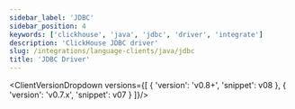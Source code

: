 ```yaml
---
sidebar_label: 'JDBC'
sidebar_position: 4
keywords: ['clickhouse', 'java', 'jdbc', 'driver', 'integrate']
description: 'ClickHouse JDBC driver'
slug: /integrations/language-clients/java/jdbc
title: 'JDBC Driver'
---
```



<ClientVersionDropdown versions={[
    {
        'version': 'v0.8+',
        'snippet': v08
    },
    {
        'version': 'v0.7.x',
        'snippet': v07
    }
]}/>
